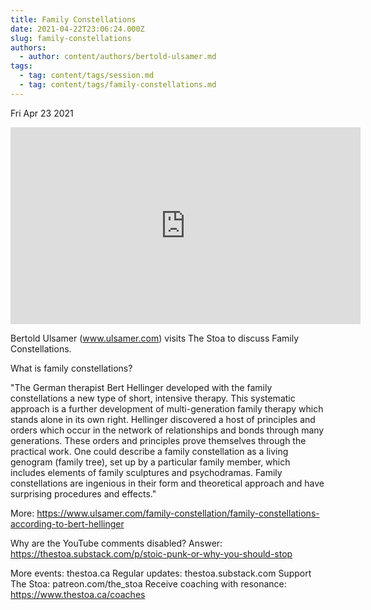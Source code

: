 ```yaml
---
title: Family Constellations
date: 2021-04-22T23:06:24.000Z
slug: family-constellations
authors:
  - author: content/authors/bertold-ulsamer.md
tags:
  - tag: content/tags/session.md
  - tag: content/tags/family-constellations.md
---
```






Fri Apr 23 2021

<iframe width="560" height="315" src="https://www.youtube.com/embed/DsSu65uzvcM" title="Family Constellations w/ Bertold Ulsamer" frameborder="0" allow="accelerometer; autoplay; clipboard-write; encrypted-media; gyroscope; picture-in-picture" allowfullscreen ></iframe>

Bertold Ulsamer (www.ulsamer.com) visits The Stoa to discuss Family Constellations.

What is family constellations? 

"The German therapist Bert Hellinger developed with the family constellations a new type of short, intensive therapy. This systematic approach is a further development of multi-generation family therapy which stands alone in its own right. Hellinger discovered a host of principles and orders which occur in the network of relationships and bonds through many generations. These orders and principles prove themselves through the practical work. One could describe a family constellation as a living genogram (family tree), set up by a particular family member, which includes elements of family sculptures and psychodramas. Family constellations are ingenious in their form and theoretical approach and have surprising procedures and effects." 

More: https://www.ulsamer.com/family-constellation/family-constellations-according-to-bert-hellinger

Why are the YouTube comments disabled? Answer: https://thestoa.substack.com/p/stoic-punk-or-why-you-should-stop

More events: thestoa.ca
Regular updates: thestoa.substack.com
Support The Stoa: patreon.com/the_stoa
Receive coaching with resonance: https://www.thestoa.ca/coaches


